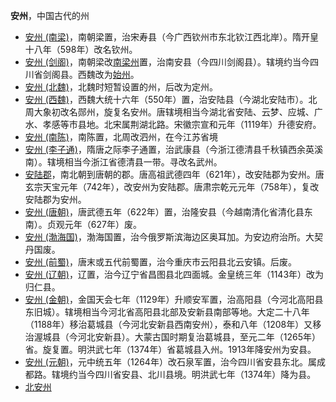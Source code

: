 {{Otheruses|subject=中国古代的州|other=同名或類似名的其它條目描述}}
'''安州'''，中国古代的州
*[[安州_(南梁)|安州 (南梁)]]，南朝梁置，治宋寿县（今广西钦州市东北钦江西北岸）。隋开皇十八年（598年）改名钦州。
*[[始州|安州 (剑阁)]]，南朝梁改[[南梁州|南梁州]]置，治南安县（今四川剑阁县）。辖境约当今四川省剑阁县。西魏改为[[始州|始州]]。
*[[安州_(北魏)|安州 (北魏)]]，北魏时短暂设置的州，后改为定州。
*[[安州_(西魏)|安州 (西魏)]]，西魏大统十六年（550年）置，治安陆县（今湖北安陆市）。北周大象初改名郧州，旋复名安州。唐辖境相当今湖北省安陆、云梦、应城、广水、孝感等市县地。北宋属荆湖北路。宋徽宗宣和元年（1119年）升德安府。
*[[安州_(南陈)|安州 (南陈)]]，南陈置，北周改泗州，在今江苏省境
*[[安州_(李子通)|安州 (李子通)]]，隋唐之际李子通置，治武康县（今浙江德清县千秋镇西余英溪南）。辖境相当今浙江省德清县一带。寻改名武州。
*[[安陆郡|安陆郡]]，南北朝到唐朝的郡。唐高祖武德四年（621年），改安陆郡为安州。唐玄宗天宝元年（742年），改安州为安陆郡。唐肃宗乾元元年（758年），复改安陆郡为安州。
*[[安州_(唐朝)|安州 (唐朝)]]，唐武德五年（622年）置，治隆安县（今越南清化省清化县东南）。贞观元年（627年）废。
*[[安州_(渤海国)|安州 (渤海国)]]，渤海国置，治今俄罗斯滨海边区奥耳加。为安边府治所。大契丹国废。
*[[安州_(前蜀)|安州 (前蜀)]]，唐末或五代前蜀置，治今重庆市云阳县北云安镇。后废。
*[[安州_(辽朝)|安州 (辽朝)]]，辽置，治今辽宁省昌图县北四面城。金皇统三年（1143年）改为归仁县。
*[[安州_(金朝)|安州 (金朝)]]，金国天会七年（1129年）升顺安军置，治高阳县（今河北高阳县东旧城）。辖境相当今河北省高阳县北部及安新县南部等地。大定二十八年（1188年）移治葛城县（今河北安新县西南安州），泰和八年（1208年）又移治渥城县（今河北安新县）。大蒙古国时期复治葛城县，至元二年（1265年）省。旋复置。明洪武七年（1374年）省葛城县入州。1913年降安州为安县。
*[[安州_(元朝)|安州 (元朝)]]，元中统五年（1264年）改石泉军置，治今四川省安县东北。属成都路。辖境约当今四川省安县、北川县境。明洪武七年（1374年）降为县。
*[[北安州|北安州]]
 
{{Disambig|A|Cat=二字中国州名消歧义}}